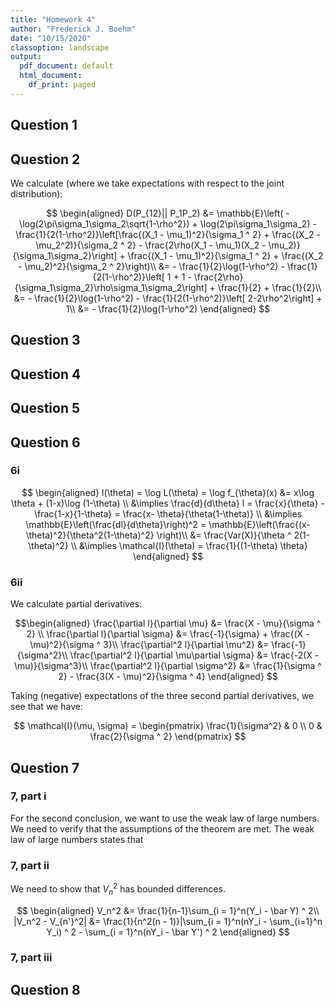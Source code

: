 ```yaml
---
title: "Homework 4"
author: "Frederick J. Boehm"
date: "10/15/2020"
classoption: landscape
output:
  pdf_document: default
  html_document:
    df_print: paged
---
```


## Question 1



## Question 2

We calculate (where we take expectations with respect to the joint distribution):

$$
\begin{aligned}
D(P_{12}|| P_1P_2) &= \mathbb{E}\left( - \log(2\pi\sigma_1\sigma_2\sqrt{1-\rho^2}) + \log(2\pi\sigma_1\sigma_2)  -\frac{1}{2(1-\rho^2)}\left[\frac{(X_1 - \mu_1)^2}{\sigma_1 ^ 2} + \frac{(X_2 - \mu_2^2)}{\sigma_2 ^ 2} - \frac{2\rho(X_1 - \mu_1)(X_2 - \mu_2)}{\sigma_1\sigma_2}\right] + \frac{(X_1 - \mu_1)^2}{\sigma_1 ^ 2} + \frac{(X_2 - \mu_2)^2}{\sigma_2 ^ 2}\right)\\
&= - \frac{1}{2}\log(1-\rho^2) - \frac{1}{2(1-\rho^2)}\left[ 1 + 1 - \frac{2\rho}{\sigma_1\sigma_2}\rho\sigma_1\sigma_2\right] + \frac{1}{2} + \frac{1}{2}\\
&= - \frac{1}{2}\log(1-\rho^2) - \frac{1}{2(1-\rho^2)}\left[ 2-2\rho^2\right] + 1\\
&= - \frac{1}{2}\log(1-\rho^2)
\end{aligned}
$$



## Question 3





## Question 4

## Question 5

## Question 6

### 6i

$$
\begin{aligned}
l(\theta) = \log L(\theta) = \log f_{\theta}(x) &= x\log \theta + (1-x)\log (1-\theta) \\
&\implies \frac{d}{d\theta} l = \frac{x}{\theta} - \frac{1-x}{1-\theta} = \frac{x- \theta}{\theta(1-\theta)} \\
&\implies \mathbb{E}\left(\frac{dl}{d\theta}\right)^2 = \mathbb{E}\left(\frac{(x-\theta)^2}{\theta^2(1-\theta)^2} \right)\\
&= \frac{Var(X)}{\theta ^ 2(1-\theta)^2} \\
&\implies \mathcal{I}(\theta) = \frac{1}{(1-\theta) \theta}
\end{aligned}
$$

### 6ii

We calculate partial derivatives:

$$\begin{aligned}
\frac{\partial l}{\partial \mu} &= \frac{X - \mu}{\sigma ^ 2} \\
\frac{\partial l}{\partial \sigma} &= \frac{-1}{\sigma} + \frac{(X - \mu)^2}{\sigma ^ 3}\\
\frac{\partial^2 l}{\partial \mu^2} &= \frac{-1}{\sigma^2}\\
\frac{\partial^2 l}{\partial \mu\partial \sigma} &= \frac{-2(X - \mu)}{\sigma^3}\\
\frac{\partial^2 l}{\partial \sigma^2} &= \frac{1}{\sigma ^ 2} - \frac{3(X - \mu)^2}{\sigma ^ 4}
\end{aligned}
$$

Taking (negative) expectations of the three second partial derivatives, we see that we have:

$$
\mathcal{I}(\mu, \sigma) = \begin{pmatrix}
\frac{1}{\sigma^2} & 0 \\
0 & \frac{2}{\sigma ^ 2} 
\end{pmatrix}
$$



## Question 7

### 7, part i





For the second conclusion, we want to use the weak law of large numbers. We need to verify that 
the assumptions of the theorem are met.
The weak law of large numbers states that 




### 7, part ii

We need to show that $V_n^2$ has bounded differences.

$$
\begin{aligned}
V_n^2 &= \frac{1}{n-1}\sum_{i = 1}^n(Y_i - \bar Y) ^ 2\\
|V_n^2 - V_{n'}^2| &= \frac{1}{n^2(n - 1)}|\sum_{i = 1}^n(nY_i - \sum_{i=1}^n Y_i) ^ 2 - \sum_{i = 1}^n(nY_i - \bar Y') ^ 2
\end{aligned}
$$


### 7, part iii



## Question 8




